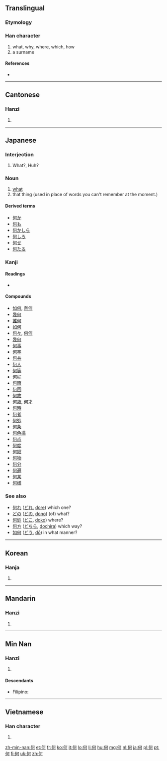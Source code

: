 {{also|向|同|回}}
==Translingual==
{{stroke order|type=bw}}

===Etymology===
{{Han compound|人|可|c1=s|c2=p|ls=psc}}

===Han character===
{{Han char|rn=9|rad=人|as=05|sn=7|four=2122<sub>0</sub>|canj=人一弓口 (OMNR)|ids=⿰[[亻]][[可]]}}

# what, why, where, which, how
# a surname

====References====
* {{Han ref|kx=0098.150|dkj=00511|dj=0208.050|hdz=10130.040|uh=4F55|ud=20309|bh=A6F3|bd=42739}}

----

==Cantonese==

===Hanzi===
{{yue-hanzi|jyut=|y=ho4}}

# {{defn|Cantonese|sort=人05}}

----

==Japanese==

===Interjection===
{{ja-pos|k|interjection|hira=なに|rom=nani}}

# What?, Huh?

===Noun===
{{ja-noun|k|hira=なに|rom=nani}}

{{ja-noun|k|hira=なん|rom=nan}}

# [[what]]
# that thing (used in place of words you can't remember at the moment.)

====Derived terms====
* [[何か]]
* [[何も]]
* [[何かしら]]
* [[何しろ]]
* [[何せ]]
* [[何たる]]

===Kanji===
{{ja-kanji|grade=2|rs=人05}}

====Readings====
* {{ja-readings|on=[[か]] ([[ka]]), [[が]] ([[ga]])|kun=[[なに]] ([[nani]]), [[なん]] ([[nan]]), [[いず]] ([[izu]]), [[あが]] ([[aga]])}}

====Compounds====
* [[如何]], [[奈何]]
* [[幾何]]
* [[誰何]]
* [[如何]]
* [[何々]], [[何何]]
* [[幾何]]
* [[何事]]
* [[何卒]]
* [[何共]]
* [[何人]]
* [[何等]]
* [[何程]]
* [[何箇]]
* [[何回]]
* [[何故]]
* [[何歳]], [[何才]]
* [[何時]]
* [[何者]]
* [[何処]]
* [[何条]]
* [[何色搨]]
* [[何点]]
* [[何度]]
* [[何奴]]
* [[何物]]
* [[何分]]
* [[何遍]]
* [[何某]]
* [[何様]]

===See also===
* [[何れ]] ([[どれ]], [[dore#Japanese|dore]]) which one?
* [[どの]] ([[どの]], [[dono#Japanese|dono]]) (of) what?
* [[何処]] ([[どこ]], [[doko#Japanese|doko]]) where?
* [[何方]] ([[どちら]], [[dochira#Japanese|dochira]]) which way?
* [[如何]] ([[どう]], [[dō#Japanese|dō]]) in what manner?

----

==Korean==

===Hanja===
{{ko-hanja|hangeul=하|rv=ha|mr=ha}}

# {{defn|Korean|sort=人05}}

----

==Mandarin==

===Hanzi===
{{cmn-hanzi|pin=[[hé]] ([[he2]])|wg=ho<sup>2</sup>}}

# {{defn|Mandarin|sort=人05}}

----

==Min Nan==

===Hanzi===
{{nan-hanzi}}

# {{defn|Min Nan}}

====Descendants====
* {{context|Hokkien dialect}} Filipino: {{l|fil|Ho}}

----

==Vietnamese==

===Han character===
{{vi-hantu|[[hà]], [[gã]]|rs=人05}}

# {{defn|Vietnamese|sort=人05}}

[[zh-min-nan:何]]
[[et:何]]
[[fr:何]]
[[ko:何]]
[[it:何]]
[[lo:何]]
[[li:何]]
[[hu:何]]
[[mg:何]]
[[nl:何]]
[[ja:何]]
[[pl:何]]
[[pt:何]]
[[fi:何]]
[[uk:何]]
[[zh:何]]
